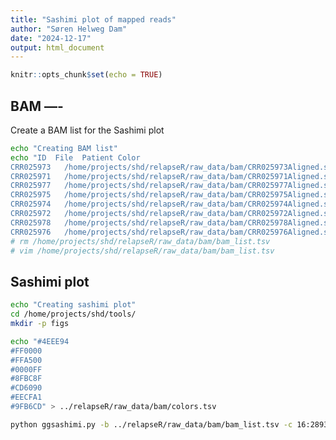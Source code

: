 ```yaml
---
title: "Sashimi plot of mapped reads"
author: "Søren Helweg Dam"
date: "2024-12-17"
output: html_document
---
```


```r
knitr::opts_chunk$set(echo = TRUE)
```


## BAM ----

Create a BAM list for the Sashimi plot

```sh
echo "Creating BAM list"
echo "ID  File  Patient Color
CRR025973	/home/projects/shd/relapseR/raw_data/bam/CRR025973Aligned.sortedByCoord.out.bam	Patient_A	1
CRR025971	/home/projects/shd/relapseR/raw_data/bam/CRR025971Aligned.sortedByCoord.out.bam	Patient_B	3
CRR025977	/home/projects/shd/relapseR/raw_data/bam/CRR025977Aligned.sortedByCoord.out.bam	Patient_C	5
CRR025975	/home/projects/shd/relapseR/raw_data/bam/CRR025975Aligned.sortedByCoord.out.bam	Patient_D	7
CRR025974	/home/projects/shd/relapseR/raw_data/bam/CRR025974Aligned.sortedByCoord.out.bam	Patient_A	2
CRR025972	/home/projects/shd/relapseR/raw_data/bam/CRR025972Aligned.sortedByCoord.out.bam	Patient_B	4
CRR025978	/home/projects/shd/relapseR/raw_data/bam/CRR025978Aligned.sortedByCoord.out.bam	Patient_C	6
CRR025976	/home/projects/shd/relapseR/raw_data/bam/CRR025976Aligned.sortedByCoord.out.bam	Patient_D	8" > /home/projects/shd/relapseR/raw_data/bam/bam_list.tsv
# rm /home/projects/shd/relapseR/raw_data/bam/bam_list.tsv
# vim /home/projects/shd/relapseR/raw_data/bam/bam_list.tsv
```


## Sashimi plot

```sh
echo "Creating sashimi plot"
cd /home/projects/shd/tools/
mkdir -p figs

echo "#4EEE94
#FF0000
#FFA500
#0000FF
#8FBC8F
#CD6090
#EECFA1
#9FB6CD" > ../relapseR/raw_data/bam/colors.tsv

python ggsashimi.py -b ../relapseR/raw_data/bam/bam_list.tsv -c 16:28931696-28933634 -o ../relapseR/figs/sashimi -g ../relapseR/raw_data/homo_sapiens/Homo_sapiens.GRCh38.107.gtf -L 3 -P ../relapseR/raw_data/bam/colors.tsv -C 4 --base-size 22

```

